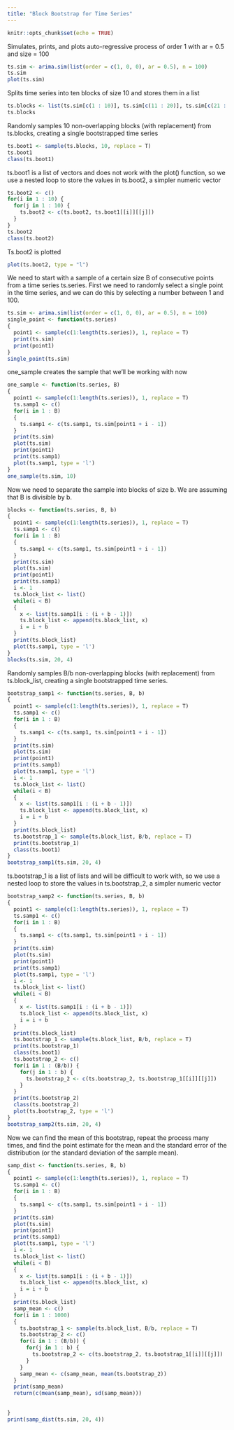 ```yaml
---
title: "Block Bootstrap for Time Series"
---
```


```r
knitr::opts_chunk$set(echo = TRUE)
```

Simulates, prints, and plots auto-regressive process of order 1 with ar = 0.5 and size = 100
```r
ts.sim <- arima.sim(list(order = c(1, 0, 0), ar = 0.5), n = 100) 
ts.sim
plot(ts.sim)
```

Splits time series into ten blocks of size 10 and stores them in a list
```r
ts.blocks <- list(ts.sim[c(1 : 10)], ts.sim[c(11 : 20)], ts.sim[c(21 : 30)], ts.sim[c(31 : 40)], ts.sim[c(41 : 50)], ts.sim[c(51 : 60)], ts.sim[c(61 : 70)], ts.sim[c(71 : 80)], ts.sim[c(81 : 90)], ts.sim[c(91 : 100)])
ts.blocks
```

Randomly samples 10 non-overlapping blocks (with replacement) from ts.blocks, creating a single bootstrapped time series
```r
ts.boot1 <- sample(ts.blocks, 10, replace = T)
ts.boot1
class(ts.boot1)
```

ts.boot1 is a list of vectors and does not work with the plot() function, so we use a nested loop to store the values in ts.boot2, a simpler numeric vector
```r
ts.boot2 <- c()
for(i in 1 : 10) {
  for(j in 1 : 10) {
    ts.boot2 <- c(ts.boot2, ts.boot1[[i]][[j]])
  }
}
ts.boot2
class(ts.boot2)
```

Ts.boot2 is plotted
```r
plot(ts.boot2, type = "l")
```
We need to start with a sample of a certain size B of consecutive points from a time series ts.series. First we need to randomly select a single point in the time series, and we can do this by selecting a number between 1 and 100.

```r
ts.sim <- arima.sim(list(order = c(1, 0, 0), ar = 0.5), n = 100) 
single_point <- function(ts.series)
{
  point1 <- sample(c(1:length(ts.series)), 1, replace = T)
  print(ts.sim)
  print(point1)
}
single_point(ts.sim)
```

one_sample creates the sample that we'll be working with now

```r
one_sample <- function(ts.series, B)
{
  point1 <- sample(c(1:length(ts.series)), 1, replace = T)
  ts.samp1 <- c()
  for(i in 1 : B)
  {
    ts.samp1 <- c(ts.samp1, ts.sim[point1 + i - 1])
  }
  print(ts.sim)
  plot(ts.sim)
  print(point1)
  print(ts.samp1)
  plot(ts.samp1, type = 'l')
}
one_sample(ts.sim, 10)
```

Now we need to separate the sample into blocks of size b. We are assuming that B is divisible by b.

```r
blocks <- function(ts.series, B, b)
{
  point1 <- sample(c(1:length(ts.series)), 1, replace = T)
  ts.samp1 <- c()
  for(i in 1 : B)
  {
    ts.samp1 <- c(ts.samp1, ts.sim[point1 + i - 1])
  }
  print(ts.sim)
  plot(ts.sim)
  print(point1)
  print(ts.samp1)
  i <- 1
  ts.block_list <- list()
  while(i < B)
  {
    x <- list(ts.samp1[i : (i + b - 1)])
    ts.block_list <- append(ts.block_list, x)
    i = i + b
  }
  print(ts.block_list)
  plot(ts.samp1, type = 'l')
}
blocks(ts.sim, 20, 4)
```

Randomly samples B/b non-overlapping blocks (with replacement) from ts.block_list, creating a single bootstrapped time series. 
```r
bootstrap_samp1 <- function(ts.series, B, b)
{
  point1 <- sample(c(1:length(ts.series)), 1, replace = T)
  ts.samp1 <- c()
  for(i in 1 : B)
  {
    ts.samp1 <- c(ts.samp1, ts.sim[point1 + i - 1])
  }
  print(ts.sim)
  plot(ts.sim)
  print(point1)
  print(ts.samp1)
  plot(ts.samp1, type = 'l')
  i <- 1
  ts.block_list <- list()
  while(i < B)
  {
    x <- list(ts.samp1[i : (i + b - 1)])
    ts.block_list <- append(ts.block_list, x)
    i = i + b
  }
  print(ts.block_list)
  ts.bootstrap_1 <- sample(ts.block_list, B/b, replace = T)
  print(ts.bootstrap_1)
  class(ts.boot1)
}
bootstrap_samp1(ts.sim, 20, 4)
```

ts.bootstrap_1 is a list of lists and will be difficult to work with, so we use a nested loop to store the values in ts.bootstrap_2, a simpler numeric vector

```r
bootstrap_samp2 <- function(ts.series, B, b)
{
  point1 <- sample(c(1:length(ts.series)), 1, replace = T)
  ts.samp1 <- c()
  for(i in 1 : B)
  {
    ts.samp1 <- c(ts.samp1, ts.sim[point1 + i - 1])
  }
  print(ts.sim)
  plot(ts.sim)
  print(point1)
  print(ts.samp1)
  plot(ts.samp1, type = 'l')
  i <- 1
  ts.block_list <- list()
  while(i < B)
  {
    x <- list(ts.samp1[i : (i + b - 1)])
    ts.block_list <- append(ts.block_list, x)
    i = i + b
  }
  print(ts.block_list)
  ts.bootstrap_1 <- sample(ts.block_list, B/b, replace = T)
  print(ts.bootstrap_1)
  class(ts.boot1)
  ts.bootstrap_2 <- c()
  for(i in 1 : (B/b)) {
    for(j in 1 : b) {
      ts.bootstrap_2 <- c(ts.bootstrap_2, ts.bootstrap_1[[i]][[j]])
    }
  }
  print(ts.bootstrap_2)
  class(ts.bootstrap_2)
  plot(ts.bootstrap_2, type = 'l')
}
bootstrap_samp2(ts.sim, 20, 4)
```
Now we can find the mean of this bootstrap, repeat the process many times, and find the point estimate for the mean and the standard error of the distribution (or the standard deviation of the sample mean).
```r
samp_dist <- function(ts.series, B, b)
{
  point1 <- sample(c(1:length(ts.series)), 1, replace = T)
  ts.samp1 <- c()
  for(i in 1 : B)
  {
    ts.samp1 <- c(ts.samp1, ts.sim[point1 + i - 1])
  }
  print(ts.sim)
  plot(ts.sim)
  print(point1)
  print(ts.samp1)
  plot(ts.samp1, type = 'l')
  i <- 1
  ts.block_list <- list()
  while(i < B)
  {
    x <- list(ts.samp1[i : (i + b - 1)])
    ts.block_list <- append(ts.block_list, x)
    i = i + b
  }
  print(ts.block_list)
  samp_mean <- c()
  for(i in 1 : 1000)
  {
    ts.bootstrap_1 <- sample(ts.block_list, B/b, replace = T)
    ts.bootstrap_2 <- c()
    for(i in 1 : (B/b)) {
      for(j in 1 : b) {
        ts.bootstrap_2 <- c(ts.bootstrap_2, ts.bootstrap_1[[i]][[j]])
      }
    }
    samp_mean <- c(samp_mean, mean(ts.bootstrap_2))
  }
  print(samp_mean)
  return(c(mean(samp_mean), sd(samp_mean)))
  
  
}
print(samp_dist(ts.sim, 20, 4))
```